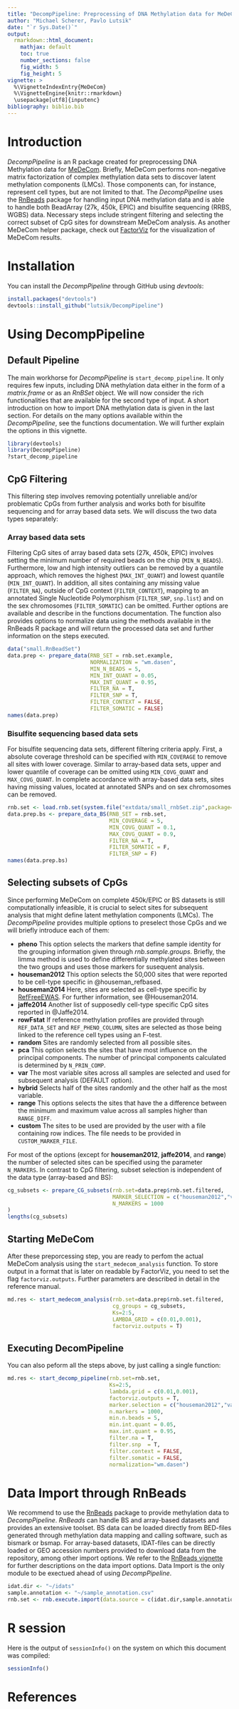 ```yaml
---
title: "DecompPipeline: Preprocessing of DNA Methylation data for MeDeCom"
author: "Michael Scherer, Pavlo Lutsik"
date: "`r Sys.Date()`"
output:
  rmarkdown::html_document:
    mathjax: default
    toc: true
    number_sections: false
    fig_width: 5
    fig_height: 5
vignette: >
  %\VignetteIndexEntry{MeDeCom}
  %\VignetteEngine{knitr::rmarkdown}
  \usepackage[utf8]{inputenc}
bibliography: biblio.bib
---
```


# Introduction

*DecompPipeline* is an R package created for preprocessing DNA Methylation data for [MeDeCom](http://public.genetik.uni-sb.de/medecom/). Briefly, MeDeCom performs non-negative matrix factorization of complex methylation data sets to discover latent methylation components (LMCs). Those components can, for instance, represent cell types, but are not limited to that. The *DecompPipeline* uses the [RnBeads](https://rnbeads.org) package for handling input DNA methylation data and is able to handle both BeadArray (27k, 450k, EPIC) and bisulfite sequencing (RRBS, WGBS) data. Necessary steps include stringent filtering and selecting the correct subset of CpG sites for downstream MeDeCom analysis. As another MeDeCom helper package, check out [FactorViz](https://github.com/lutsik/FactorViz) for the visualization of MeDeCom results.

# Installation

You can install the *DecompPipeline* through GitHub using *devtools*:

```r
install.packages("devtools")
devtools::install_github("lutsik/DecompPipeline")
```

# Using DecompPipeline
## Default Pipeline

The main workhorse for *DecompPipeline* is ```start_decomp_pipeline```. It only requires few inputs, including DNA methylation data either in the form of a *matrix\data.frame* or as an *RnBSet* object. We will now consider the rich functionalities that are available for the second type of input. A short introduction on how to import DNA methylation data is given in the last section. For details on the many options available within the *DecompPipeline*, see the functions documentation. We will further explain the options in this vignette.

```r
library(devtools)
library(DecompPipeline)
?start_decomp_pipeline
```

## CpG Filtering

This filtering step involves removing potentially unreliable and/or problematic CpGs from further analysis and works both for bisulfite sequencing and for array based data sets. We will discuss the two data types separately:

### Array based data sets

Filtering CpG sites of array based data sets (27k, 450k, EPIC) involves setting the minimum number of required beads on the chip (```MIN_N_BEADS```). Furthermore, low and high intensity outliers can be removed by a quantile approach, which removes the highest (```MAX_INT_QUANT```) and lowest quantile (```MIN_INT_QUANT```). In addition, all sites containing any missing value (```FILTER_NA```), outside of CpG context (```FILTER_CONTEXT```), mapping to an annotated Single Nucleotide Polymorphism (```FILTER_SNP```, ```snp.list```) and on the sex chromosomes (```FILTER_SOMATIC```) can be omitted. Further options are available and describe in the functions documentation. The function also provides options to normalize data using the methods available in the RnBeads R package and will return the processed data set and further information on the steps executed.

```r
data("small.RnBeadSet")
data.prep <- prepare_data(RNB_SET = rnb.set.example,
                          NORMALIZATION = "wm.dasen",
                          MIN_N_BEADS = 5,
                          MIN_INT_QUANT = 0.05,
                          MAX_INT_QUANT = 0.95,
                          FILTER_NA = T,
                          FILTER_SNP = T,
                          FILTER_CONTEXT = FALSE,
                          FILTER_SOMATIC = FALSE)
names(data.prep)
```

### Bisulfite sequencing based data sets

For bisulfite sequencing data sets, different filtering criteria apply. First, a absolute coverage threshold can be specified with ```MIN_COVERAGE``` to remove all sites with lower coverage. Similar to array-based data sets, upper and lower quantile of coverage can be omitted using ```MIN_COVG_QUANT``` and ```MAX_COVG_QUANT```. In complete accordance with array-based data sets, sites having missing values, located at annotated SNPs and on sex chromosomes can be removed. 

```r
rnb.set <- load.rnb.set(system.file("extdata/small_rnbSet.zip",package="DecompPipeline"))
data.prep.bs <- prepare_data_BS(RNB_SET = rnb.set,
                                MIN_COVERAGE = 5,
                                MIN_COVG_QUANT = 0.1,
                                MAX_COVG_QUANT = 0.9,
                                FILTER_NA = T,
                                FILTER_SOMATIC = F,
                                FILTER_SNP = F)
names(data.prep.bs)
```

## Selecting subsets of CpGs

Since performing MeDeCom on complete 450k/EPIC or BS datasets is still computationally infeasible, it is crucial to select sites for subsequent analysis that might define latent methylation components (LMCs). The *DecompPipeline* provides multiple options to preselect those CpGs and we will briefly introduce each of them:

* **pheno** This option selects the markers that define sample identity for the grouping information given through *rnb.sample.groups*. Briefly, the limma method is used to define differentially methylated sites between the two groups and uses those markers for susequent analysis.
* **houseman2012** This option selects the 50,000 sites that were reported to be cell-type specific in @houseman_refbased.
* **houseman2014** Here, sites are selected as cell-type specific by [RefFreeEWAS](https://cran.rstudio.com/web/packages/RefFreeEWAS/index.html). For further information, see @Houseman2014.
* **jaffe2014** Another list of supposedly cell-type specific CpG sites reported in @Jaffe2014.
* **rowFstat** If reference methylation profiles are provided through ```REF_DATA_SET``` and ```REF_PHENO_COLUMN```, sites are selected as those being linked to the reference cell types using an F-test.
* **random** Sites are randomly selected from all possible sites.
* **pca** This option selects the sites that have most influence on the principal components. The number of principal components calculated is determined by ```N_PRIN_COMP```.
* **var** The most variable sites across all samples are selected and used for subsequent analysis (DEFAULT option).
* **hybrid** Selects half of the sites randomly and the other half as the most variable.
* **range** This options selects the sites that have the a difference between the minimum and maximum value across all samples higher than ```RANGE_DIFF```.
* **custom** The sites to be used are provided by the user with a file containing row indices. The file needs to be provided in ```CUSTOM_MARKER_FILE```.

For most of the options (except for **houseman2012**, **jaffe2014**, and **range**) the number of selected sites can be specified using the parameter ```N_MARKERS```. In contrast to CpG filtering, subset selection is independent of the data type (array-based and BS):

```r
cg_subsets <- prepare_CG_subsets(rnb.set=data.prep$rnb.set.filtered,
                                 MARKER_SELECTION = c("houseman2012","var"),
                                 N_MARKERS = 1000
)
lengths(cg_subsets)
```

## Starting MeDeCom

After these preporcessing step, you are ready to perfom the actual MeDeCom analysis using the ```start_medecom_analysis``` function. To store output in a format that is later on readable by FactorViz, you need to set the flag ```factorviz.outputs```. Further parameters are described in detail in the reference manual.

```r
md.res <- start_medecom_analysis(rnb.set=data.prep$rnb.set.filtered,
                                 cg_groups = cg_subsets,
                                 Ks=2:5,
                                 LAMBDA_GRID = c(0.01,0.001),
                                 factorviz.outputs = T)
```

## Executing DecomPipeline

You can also peform all the steps above, by just calling a single function:

```r
md.res <- start_decomp_pipeline(rnb.set=rnb.set,
                                Ks=2:5,
                                lambda.grid = c(0.01,0.001),
                                factorviz.outputs = T,
                                marker.selection = c("houseman2012","var"),
                                n.markers = 1000,
                                min.n.beads = 5,
                                min.int.quant = 0.05,
                                max.int.quant = 0.95,
                                filter.na = T,
                                filter.snp  = T,
                                filter.context = FALSE,
                                filter.somatic = FALSE,
                                normalization="wm.dasen")
```

# Data Import through RnBeads

We recommend to use the [RnBeads](https://rnbeads.org) package to provide methylation data to *DecompPipeline*. *RnBeads* can handle BS and array-based datasets and provides an extensive toolset. BS data can be loaded directly from BED-files generated through methylation data mapping and calling software, such as bismark or bsmap. For array-based datasets, IDAT-files can be directly loaded or GEO accession numbers provided to download data from the repository, among other import options. We refer to the [RnBeads vignette](http://bioconductor.org/packages/release/bioc/vignettes/RnBeads/inst/doc/RnBeads.pdf) for further descriptions on the data import options. Data Import is the only module to be exectued ahead of using *DecompPipeline*.

```r
idat.dir <- "~/idats"
sample.annotation <- "~/sample_annotation.csv"
rnb.set <- rnb.execute.import(data.source = c(idat.dir,sample.annotation),data.type = "infinium.idat.dir")
```

# R session
Here is the output of `sessionInfo()` on the system on which this document was compiled:
```r
sessionInfo()
```

# References
